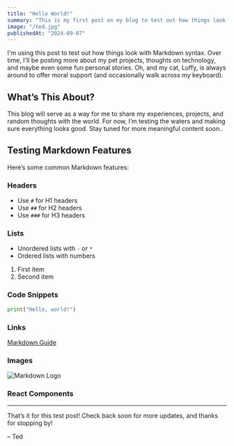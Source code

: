 ```yaml
---
title: "Hello World!"
summary: "This is my first post on my blog to test out how things look in markdown."
image: "/ted.jpg"
publishedAt: "2024-09-07"
---
```


I'm using this post to test out how things look with Markdown syntax. Over time, I'll be posting more about my pet projects, thoughts on technology, and maybe even some fun personal stories. Oh, and my cat, Luffy, is always around to offer moral support (and occasionally walk across my keyboard).

## What’s This About?

This blog will serve as a way for me to share my experiences, projects, and random thoughts with the world. For now, I’m testing the waters and making sure everything looks good. Stay tuned for more meaningful content soon..

## Testing Markdown Features

Here’s some common Markdown features:

### Headers

- Use `#` for H1 headers
- Use `##` for H2 headers
- Use `###` for H3 headers

### Lists

- Unordered lists with `-` or `*`
- Ordered lists with numbers

1. First item
2. Second item

### Code Snippets

```python
print("Hello, world!")
```

### Links

[Markdown Guide](https://www.markdownguide.org)

### Images

![Markdown Logo](/markdown.png)

### React Components

<Counter />

---

That’s it for this test post! Check back soon for more updates, and thanks for stopping by!

– Ted